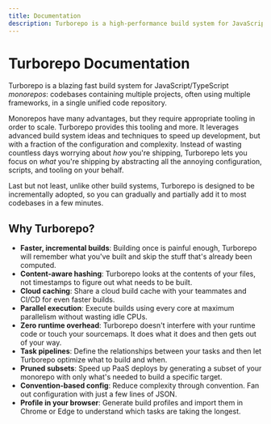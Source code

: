 ```yaml
---
title: Documentation
description: Turborepo is a high-performance build system for JavaScript and TypeScript codebases.
---
```



# Turborepo Documentation

<Features page="docs" detailed={false} />

Turborepo is a blazing fast build system for JavaScript/TypeScript _monorepos_: codebases containing multiple
projects, often using multiple frameworks, in a single unified
code repository.

Monorepos have many advantages, but they require appropriate tooling in order to scale. Turborepo provides this tooling and more. It leverages advanced build system ideas and techniques to speed up development, but with a fraction of the configuration and complexity. Instead of wasting countless days worrying about _how_ you're shipping, Turborepo lets you focus on _what_ you're shipping by abstracting all the annoying configuration, scripts, and tooling on your behalf.

Last but not least, unlike other build systems, Turborepo is designed to be incrementally adopted, so you can gradually and partially add it to most codebases in a few minutes.

## Why Turborepo?

- **Faster, incremental builds**: Building once is painful enough, Turborepo will remember what you've built and skip the stuff that's already been computed.
- **Content-aware hashing**: Turborepo looks at the contents of your files, not timestamps to figure out what needs to be built.
- **Cloud caching**: Share a cloud build cache with your teammates and CI/CD for even faster builds.
- **Parallel execution**: Execute builds using every core at maximum parallelism without wasting idle CPUs.
- **Zero runtime overhead**: Turborepo doesn't interfere with your runtime code or touch your sourcemaps. It does what it does and then gets out of your way.
- **Task pipelines**: Define the relationships between your tasks and then let Turborepo optimize what to build and when.
- **Pruned subsets**: Speed up PaaS deploys by generating a subset of your monorepo with only what's needed to build a specific target.
- **Convention-based config**: Reduce complexity through convention. Fan out configuration with just a few lines of JSON.
- **Profile in your browser**: Generate build profiles and import them in Chrome or Edge to understand which tasks are taking the longest.
